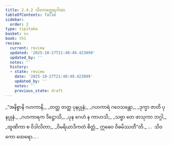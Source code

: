 ```yaml
---
title: 2.4.2 သိဝကတ္ထေရဂါထာ
tableOfContents: false
sidebar:
  order: 2
type: tipitaka
basket: su
book: th1
review:
  current: review
  updated: '2025-10-27T21:48:49.423899'
  updated_by: ''
  notes: ''
  history:
  - state: review
    date: '2025-10-27T21:48:49.423899'
    updated_by: ''
    notes: ''
    previous_state: draft
---
```



<ReviewStatus review={frontmatter.review} showDetails={true} />

<HypothesisAnnotation frontmatter={frontmatter} />

<DynamicBreadcrumb />

<Division number="183" book="th1" e="ch" v="19" p="256">

<Paragraph number="373" type="verses" book="th1">
_“အနိစ္စာနိ ဂဟကာနိ,_  
_တတ္ထ တတ္ထ ပုနပ္ပုနံ;_  
_ဂဟကာရံ ဂဝေသန္တော,_  
_ဒုက္ခာ ဇာတိ ပုနပ္ပုနံ._  

</Paragraph>

</Division>
<Division number="184" book="th1" e="ch" v="19" p="256">

<Paragraph number="374" type="verses" book="th1">
_ဂဟကာရက ဒိဋ္ဌောသိ,_  
_ပုန ဂေဟံ န ကာဟသိ;_  
_သဗ္ဗာ တေ ဖာသုကာ ဘဂ္ဂါ,_  
_ထူဏိကာ စ ဝိဒါလိတာ;_  
_ဝိမရိယာဒိကတံ စိတ္တံ,_  
ဣဓေဝ ဝိဓမိဿတီ”တိ._  


</Paragraph>
</Division>

<Paragraph number="375" type="center" book="th1">
…  သိဝကော ထေရော… .
</Paragraph>